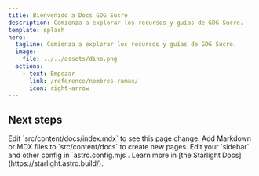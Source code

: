 ```yaml
---
title: Bienvenido a Docs GDG Sucre
description: Comienza a explorar los recursos y guías de GDG Sucre.
template: splash
hero:
  tagline: Comienza a explorar los recursos y guías de GDG Sucre.
  image:
    file: ../../assets/dino.png
  actions:
    - text: Empezar
      link: /reference/nombres-ramas/
      icon: right-arrow
---
```



## Next steps

<CardGrid stagger>
	<Card title="Update content" icon="pencil">
		Edit `src/content/docs/index.mdx` to see this page change.
	</Card>
	<Card title="Add new content" icon="add-document">
		Add Markdown or MDX files to `src/content/docs` to create new pages.
	</Card>
	<Card title="Configure your site" icon="setting">
		Edit your `sidebar` and other config in `astro.config.mjs`.
	</Card>
	<Card title="Read the docs" icon="open-book">
		Learn more in [the Starlight Docs](https://starlight.astro.build/).
	</Card>
</CardGrid>
